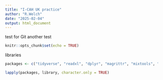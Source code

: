 ```yaml
---
title: "I-CAH UK practice"
author: "R.Welch"
date: "2025-02-04"
output: html_document
---
```


test for Git
another test

```r
knitr::opts_chunk$set(echo = TRUE)
```

libraries
```r
packages <- c("tidyverse", "readxl", "dplyr", "magrittr", "mixtools", "emmeans", "readr","data.table", "lubridate", "ggplot2", "magrittr", "skimr", "ggstatsplot","summarytools", "knitr", "here", "ggthemes", "ggthemes", "Amelia", "tidyr", "naniar", "stringr")

lapply(packages, library, character.only = TRUE)
```
